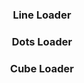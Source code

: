 
<Edit folder={props.folder} />

<Header
  title="Loaders"
  subtitle="Pure CSS animated loaders."
  npm={props.npm}
  status="experimental"
/>

### Line Loader

<LoaderLine />

### Dots Loader

<LoaderDots />

### Cube Loader

<LoaderCube />
